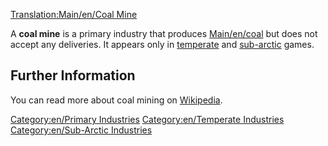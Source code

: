 [[Translation:Main/en/Coal Mine]]{{en/-}}
{{en/Industries|image=Coalmine.png
|name=Coal mine
|climates=[[Main/en/Climates#Temperate]], [[Main/en/Climates#Sub-arctic]].
|accepts=Nothing
|produces=[[Main/en/Coal]]
}}

A '''coal mine''' is a primary industry that produces [[Main/en/coal]] but does not accept any deliveries. It appears only in [[Main/en/Climates|temperate]] and [[Main/en/Climates|sub-arctic]] games.

== Further Information ==
You can read more about coal mining on [http://www.wikipedia.org/wiki/Coal_mining Wikipedia].

{{en/Navbox Industries}}

[[Category:en/Primary Industries]]
[[Category:en/Temperate Industries]]
[[Category:en/Sub-Arctic Industries]]